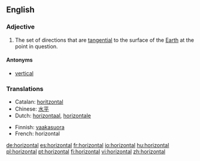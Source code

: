 ==English==

===Adjective===
{{en-adj}}

# The set of directions that are [[tangent|tangential]] to the surface of the [[Earth]] at the point in question.

====Antonyms====
*[[vertical]]

===Translations===
{{top}}
*Catalan: [[horitzontal]]
*Chinese: [[水平]]
*Dutch: [[horizontaal]], [[horizontale]]
{{mid}}
*Finnish: [[vaakasuora]]
*French: horizontal
{{bottom}}

[[de:horizontal]]
[[es:horizontal]]
[[fr:horizontal]]
[[io:horizontal]]
[[hu:horizontal]]
[[pl:horizontal]]
[[pt:horizontal]]
[[fi:horizontal]]
[[vi:horizontal]]
[[zh:horizontal]]
